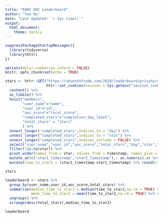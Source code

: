 ```yaml
---
title: "R4DS AOC Leaderboard"
author: "Tan Ho"
date: "Last Updated: `r Sys.time()`"
output: 
  html_document:
    theme: darkly
---
```


```r
suppressPackageStartupMessages({
  library(tidyverse)
  library(httr)
})

options(dplyr.summarise.inform = FALSE)
knitr::opts_chunk$set(echo = TRUE)
```

```r
stars <- httr::GET("https://adventofcode.com/2020/leaderboard/private/view/1032765.json",
                   httr::set_cookies(session = Sys.getenv("session_cookie"))) %>% 
  content() %>% 
  as_tibble() %>% 
  hoist("members",
        "user_name"="name",
        "user_id"="id",
        "aoc_score"="local_score",
        "completed_stars"="completion_day_level",
        "total_stars" = "stars"
        ) %>% 
  unnest_longer('completed_stars',indices_to = "day") %>% 
  unnest_longer("completed_stars",indices_to = "star") %>% 
  unnest_longer("completed_stars",indices_include = FALSE) %>% 
  select("user_name","user_id","aoc_score","total_stars","day","star","timestamp"="completed_stars") %>%
  filter(!is.na(star)) %>% 
  pivot_wider(names_from = star, values_from = timestamp, names_glue = "star{star}_timestamp") %>% 
  mutate_at(c("star1_timestamp","star2_timestamp"),~ as.numeric(.x) %>% lubridate::as_datetime()) %>% 
  mutate(time_to_star2 = (star2_timestamp-star1_timestamp) %>% round(1))

stars

leaderboard <- stars %>% 
  group_by(user_name,user_id,aoc_score,total_stars) %>% 
  summarise(median_time_to_star2 = median(time_to_star2,na.rm = TRUE) %>% round(1),
            mean_time_to_star2 = mean(time_to_star2,na.rm = TRUE) %>% round(1)) %>% 
  ungroup() %>% 
  arrange(desc(total_stars),median_time_to_star2)

leaderboard
```

